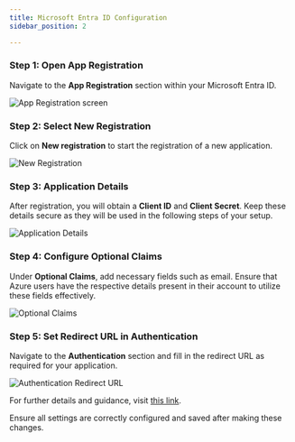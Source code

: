 ```yaml
---
title: Microsoft Entra ID Configuration
sidebar_position: 2

---
```






### Step 1: Open App Registration

Navigate to the **App Registration** section within your Microsoft Entra ID.

![App Registration screen](https://d1r1e7xjkfj7nz.cloudfront.net/image-20240430-103108.png "App Registration")

### Step 2: Select New Registration

Click on **New registration** to start the registration of a new application.

![New Registration](https://d1r1e7xjkfj7nz.cloudfront.net/image-20240430-103521.png "New Registration")

### Step 3: Application Details

After registration, you will obtain a **Client ID** and **Client Secret**. Keep these details secure as they will be used in the following steps of your setup.

![Application Details](https://d1r1e7xjkfj7nz.cloudfront.net/image-20240430-103836.png "Application Details")

### Step 4: Configure Optional Claims

Under **Optional Claims**, add necessary fields such as email. Ensure that Azure users have the respective details present in their account to utilize these fields effectively.

![Optional Claims](https://d1r1e7xjkfj7nz.cloudfront.net/image-20240430-104251.png "Optional Claims")

### Step 5: Set Redirect URL in Authentication

Navigate to the **Authentication** section and fill in the redirect URL as required for your application.

![Authentication Redirect URL](https://d1r1e7xjkfj7nz.cloudfront.net/image-20240430-104922.png "Authentication Redirect URL")

For further details and guidance, visit [this link](https://d1r1e7xjkfj7nz.cloudfront.net/).

Ensure all settings are correctly configured and saved after making these changes.
